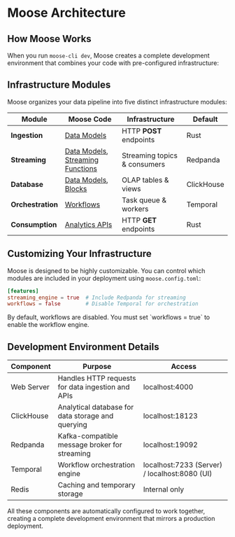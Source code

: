 
# Moose Architecture

## How Moose Works

When you run `moose-cli dev`, Moose creates a complete development environment that combines your code with pre-configured infrastructure:

<ZoomImg src="arch-latest.svg" alt="Moose Development Environment" />

## Infrastructure Modules

Moose organizes your data pipeline into five distinct infrastructure modules:

| **Module**        | **Moose Code**                                                        | **Infrastructure**                 | **Default** |
|-------------------|-----------------------------------------------------------------------|------------------------------------|-------------|
| **Ingestion**     | [Data Models](/data-models)                                           | HTTP **POST** endpoints            | Rust        |
| **Streaming**     | [Data Models](/data-models), [Streaming Functions](/stream-processing)| Streaming topics & consumers       | Redpanda    |
| **Database**      | [Data Models](/data-models), [Blocks](/blocks)                        | OLAP tables & views                | ClickHouse  |
| **Orchestration** | [Workflows](/workflows)                                               | Task queue & workers               | Temporal    |
| **Consumption**   | [Analytics APIs](/consumption-apis)                                   | HTTP **GET** endpoints             | Rust        |
## Customizing Your Infrastructure

Moose is designed to be highly customizable. You can control which modules are included in your deployment using `moose.config.toml`:

```toml
[features]
streaming_engine = true  # Include Redpanda for streaming
workflows = false        # Disable Temporal for orchestration
```
<Callout type="warning">
By default, workflows are disabled. You must set `workflows = true` to enable the workflow engine.
</Callout>

## Development Environment Details

| Component | Purpose | Access |
|-----------|---------|--------|
| Web Server | Handles HTTP requests for data ingestion and APIs | localhost:4000 |
| ClickHouse | Analytical database for data storage and querying | localhost:18123 |
| Redpanda | Kafka-compatible message broker for streaming | localhost:19092 |
| Temporal | Workflow orchestration engine | localhost:7233 (Server) / localhost:8080 (UI) |
| Redis | Caching and temporary storage | Internal only |

All these components are automatically configured to work together, creating a complete development environment that mirrors a production deployment.



